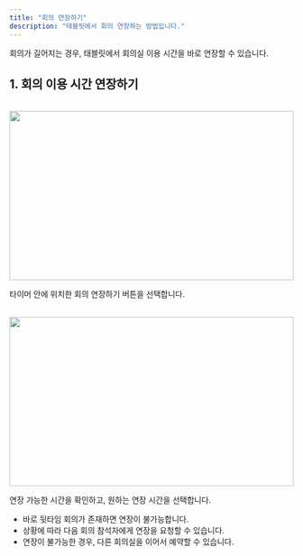```yaml
---
title: "회의 연장하기"
description: "태블릿에서 회의 연장하는 방법입니다."
---
```


회의가 길어지는 경우, 태블릿에서 회의실 이용 시간을 바로 연장할 수 있습니다. 

## 1. 회의 이용 시간 연장하기

<br />

<img src="/images/tablet/meeting-extend/img1.png" width="100%" height="300" />

<br />

타이머 안에 위치한 회의 연장하기 버튼을 선택합니다.

<br />

<img src="/images/tablet/meeting-extend/img1.png" width="100%" height="300" />

<br />

연장 가능한 시간을 확인하고, 원하는 연장 시간을 선택합니다.

-   바로 뒷타임 회의가 존재하면 연장이 불가능합니다.
-   상황에 따라 다음 회의 참석자에게 연장을 요청할 수 있습니다.
-   연장이 불가능한 경우, 다른 회의실을 이어서 예약할 수 있습니다.
